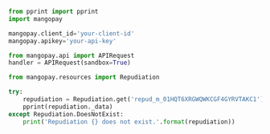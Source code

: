   
```python Python  
from pprint import pprint
import mangopay

mangopay.client_id='your-client-id'
mangopay.apikey='your-api-key'

from mangopay.api import APIRequest
handler = APIRequest(sandbox=True)

from mangopay.resources import Repudiation

try:
    repudiation = Repudiation.get('repud_m_01HQT6XRGWQWKCGF4GYRVTAKC1')
    pprint(repudiation._data)
except Repudiation.DoesNotExist:
    print('Repudiation {} does not exist.'.format(repudiation))  
```